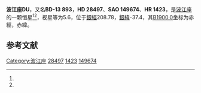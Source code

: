 {{Starbox begin
| name = 波江座DU
}}
{{Starbox observe
| epoch = [[J2000.0|J2000.0]]
| constell = [[波江座|波江座]]<ref name=SIMBAD>{{cite web
 | url=http://simbad.u-strasbg.fr/simbad/sim-id?Ident=HR+1423
 | title =Pulsating variable Star
 | publisher=Centre de Données astronomiques de Strasbourg
 | work=SIMBAD
 | accessdate=2012-07-13}}</ref><ref name=DATA>{{cite web
 | url=http://vizier.u-strasbg.fr/viz-bin/VizieR-5?-out.add=.&-source=5050&-corr=PK=HR&-out.max=9999&HR=1423
 | title=VizieR Detailed Page
 | accessdate=2012-07-13
 | archive-date=2016-03-05
 | archive-url=https://web.archive.org/web/20160305205642/http://vizier.u-strasbg.fr/viz-bin/VizieR-5?-out.add=.&-source=5050&-corr=PK=HR&-out.max=9999&HR=1423
 | dead-url=no
 }}</ref>
| 星官 = 
| ra = {{RA|4|29|6.9}}<ref name=SIMBAD /><ref name=DATA />
| dec = {{DEC|-13|2|54}}<ref name=SIMBAD /><ref name=DATA />
| appmag_v = 5.6<ref name=SIMBAD /><ref name=DATA />
}}
{{Starbox character
| class = B1Vne<ref name=SIMBAD /><ref name=DATA />
| b-v = -0.23<ref name=SIMBAD /><ref name=DATA />
| u-b = -0.89<ref name=SIMBAD /><ref name=DATA />
| r-i = -0.1<ref name=SIMBAD /><ref name=DATA />
| variable = 
}}
{{Starbox astrometry
| radial_v = -0.89
| prop_mo_ra = 22
| parallax = 
| p_error = 
}}
{{Starbox catalog
| names =BD-13 893，[[SAO星表|SAO]] 149674，[[HD星表|HD]] 28497，[[HR星表|HR]] 1423}}
{{Starbox reference |Simbad=HR+1423}}
{{Starbox end}}

'''波江座DU'''，又名'''BD-13 893'''，'''HD 28497'''、'''SAO 149674'''、'''HR 1423'''，是[[波江座|波江座]]的一颗恒星<ref name=SIMBAD /><ref name=DATA />，视星等为5.6，位于[[銀道座標系|銀經]]208.78，[[銀道座標系|銀緯]]-37.4，其[[B1900.0|B1900.0]]坐标为赤經{{RA|4|24|28.2}}，赤緯{{DEC|-13|-37.4|7}}。

== 参考文献 ==
{{reflist}}

{{star-stub}}

{{波江座恒星}}
[[Category:波江座|Category:波江座]]
[[Category:HD和HDE天體|28497]]
[[Category:HR天體|1423]]
[[Category:SAO天體|149674]]
